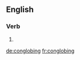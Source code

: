 
==English==

===Verb===
{{head|en|present participle}}

# {{present participle of|conglobe|lang=en|nocat=1}}

[[de:conglobing]]
[[fr:conglobing]]